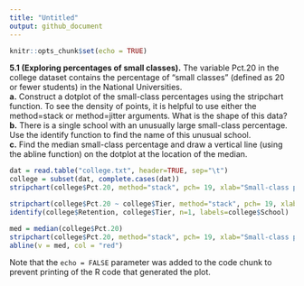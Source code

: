 ---
title: "Untitled"
output: github_document
---

```{r setup, include=FALSE}
knitr::opts_chunk$set(echo = TRUE)
```

__5.1 (Exploring percentages of small classes).__ The variable Pct.20 in the college dataset contains the percentage of "small classes" (defined as 20 or fewer students) in the National Universities. <br>
__a.__ Construct a dotplot of the small-class percentages using the stripchart function. To see the density of points, it is helpful to use either the method=stack or method=jitter arguments. What is the shape of this data? <br>
__b.__ There is a single school with an unusually large small-class percentage. Use the identify function to find the name of this unusual school.<br>
__c.__ Find the median small-class percentage and draw a vertical line (using the abline function) on the dotplot at the location of the median.<br>


```{r}
dat = read.table("college.txt", header=TRUE, sep="\t")
college = subset(dat, complete.cases(dat))
stripchart(college$Pct.20, method="stack", pch= 19, xlab="Small-class percentages")
```



```{r }
stripchart(college$Pct.20 ~ college$Tier, method="stack", pch= 19, xlab="Small-class percentages", ylab = "Tier")
identify(college$Retention, college$Tier, n=1, labels=college$School)
```

```{r}
med = median(college$Pct.20)
stripchart(college$Pct.20, method="stack", pch= 19, xlab="Small-class percentages")
abline(v = med, col = "red")
```
Note that the `echo = FALSE` parameter was added to the code chunk to prevent printing of the R code that generated the plot.
